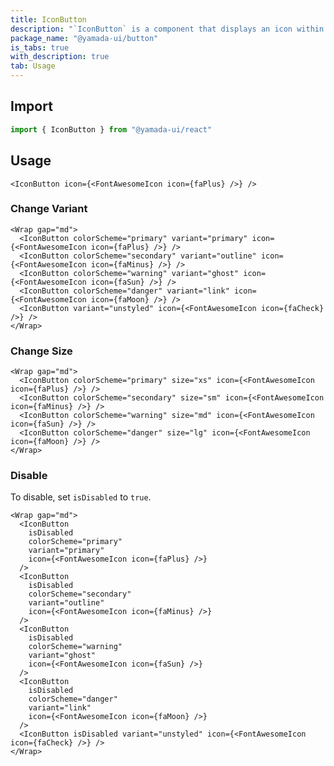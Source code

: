 ```yaml
---
title: IconButton
description: "`IconButton` is a component that displays an icon within a button."
package_name: "@yamada-ui/button"
is_tabs: true
with_description: true
tab: Usage
---
```


## Import

```ts
import { IconButton } from "@yamada-ui/react"
```

## Usage

```tsx
<IconButton icon={<FontAwesomeIcon icon={faPlus} />} />
```

### Change Variant

```tsx
<Wrap gap="md">
  <IconButton colorScheme="primary" variant="primary" icon={<FontAwesomeIcon icon={faPlus} />} />
  <IconButton colorScheme="secondary" variant="outline" icon={<FontAwesomeIcon icon={faMinus} />} />
  <IconButton colorScheme="warning" variant="ghost" icon={<FontAwesomeIcon icon={faSun} />} />
  <IconButton colorScheme="danger" variant="link" icon={<FontAwesomeIcon icon={faMoon} />} />
  <IconButton variant="unstyled" icon={<FontAwesomeIcon icon={faCheck} />} />
</Wrap>
```

### Change Size

```tsx
<Wrap gap="md">
  <IconButton colorScheme="primary" size="xs" icon={<FontAwesomeIcon icon={faPlus} />} />
  <IconButton colorScheme="secondary" size="sm" icon={<FontAwesomeIcon icon={faMinus} />} />
  <IconButton colorScheme="warning" size="md" icon={<FontAwesomeIcon icon={faSun} />} />
  <IconButton colorScheme="danger" size="lg" icon={<FontAwesomeIcon icon={faMoon} />} />
</Wrap>
```

### Disable

To disable, set `isDisabled` to `true`.

```tsx
<Wrap gap="md">
  <IconButton
    isDisabled
    colorScheme="primary"
    variant="primary"
    icon={<FontAwesomeIcon icon={faPlus} />}
  />
  <IconButton
    isDisabled
    colorScheme="secondary"
    variant="outline"
    icon={<FontAwesomeIcon icon={faMinus} />}
  />
  <IconButton
    isDisabled
    colorScheme="warning"
    variant="ghost"
    icon={<FontAwesomeIcon icon={faSun} />}
  />
  <IconButton
    isDisabled
    colorScheme="danger"
    variant="link"
    icon={<FontAwesomeIcon icon={faMoon} />}
  />
  <IconButton isDisabled variant="unstyled" icon={<FontAwesomeIcon icon={faCheck} />} />
</Wrap>
```
